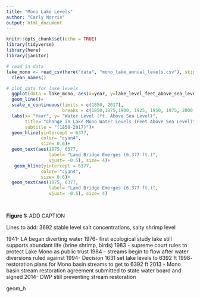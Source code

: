 ```yaml
---
title: "Mono Lake Levels"
author: "Carly Norris"
output: html_document
---
```



```r
knitr::opts_chunk$set(echo = TRUE)
library(tidyverse)
library(here)
library(janitor)
```

```r
# read in data
lake_mono <- read_csv(here("data", "mono_lake_annual_levels.csv"), skip = 5) %>% 
  clean_names()
```

```r
# plot data for lake levels
  ggplot(data = lake_mono, aes(x=year, y=lake_level_feet_above_sea_level))+ 
  geom_line()+
  scale_x_continuous(limits = c(1850, 2017),
                     breaks = c(1850,1875,1900, 1925, 1950, 1975, 2000, 2017))+
  labs(x= "Year", y= "Water Level (ft. Above Sea Level)",
       title= "Change in Lake Mono Water Levels (Feet Above Sea Level)",
       subtitle = "(1850-2017)")+
  geom_hline(yintercept = 6377,
             color= "cyan4",
             size= 0.6)+
  geom_text(aes(1875, 6377,
                label= "Land Bridge Emerges (6,377 ft.)",
                vjust= -0.5), size= 4)+
   geom_hline(yintercept = 6377,
             color= "cyan4",
             size= 0.6)+
  geom_text(aes(1875, 6377,
                label= "Land Bridge Emerges (6,377 ft.)",
                vjust= -0.5), size= 4)

  

```
**Figure 1:** ADD CAPTION


Lines to add: 3692 stable level salt concentrations, salty shrimp level

1941- LA began diverting water 
1976- first ecological study lake still supports abundant life (brine shrimp, birds)
1983 - supreme court rules to protect Lake Mono as public trust
1984 - streams begin to flow after water diversions ruled against
1994- Decision 1631 set lake levels to 6392 ft
1998- restoration plans for Mono basin streams to get to 6392 ft
2013 - Mono basin stream restoration agreement submitted to state water board and signed
2014- DWP still preventing stream restoration

geom_h